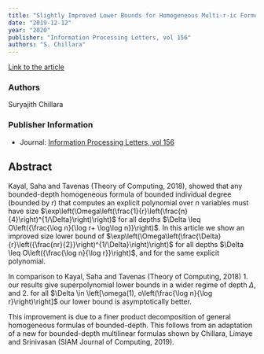 ```yaml
---
title: "Slightly Improved Lower Bounds for Homogeneous Multi-r-ic Formulas of Small-Depth"
date: "2019-12-12"
year: "2020"
publisher: "Information Processing Letters, vol 156"
authors: "S. Chillara"
---
```



[Link to the article](/storage/papers/multikic-constdepth.pdf)

### Authors
Suryajith Chillara

### Publisher Information

- Journal: [Information Processing Letters, vol 156](https://www.sciencedirect.com/science/article/pii/S0020019019301838?dgcid=author)

## Abstract
Kayal, Saha and Tavenas (Theory of Computing, 2018), showed that any bounded-depth homogeneous formula of bounded individual degree (bounded by $r$) that computes an explicit polynomial over $n$ variables must have size $\exp\left(\Omega\left(\frac{1}{r}\left(\frac{n}{4}\right)^{1/\Delta}\right)\right)$ for all depths $\Delta \leq O\left({\frac{\log n}{\log r+ \log\log n}}\right)$. In this article we show an improved size lower bound of $\exp\left(\Omega\left(\frac{\Delta}{r}\left({\frac{nr}{2}}\right)^{1/\Delta}\right)\right)$ for all depths $\Delta \leq O\left({\frac{\log n}{\log r}}\right)$, and for the same explicit polynomial.

In comparison to Kayal, Saha and Tavenas (Theory of Computing, 2018)
1. our results give superpolynomial lower bounds in a wider regime of depth $\Delta$, and
2. for all $\Delta \in \left[\omega(1), o\left(\frac{\log n}{\log r}\right)\right]$ our lower bound is asymptotically better.

This improvement is due to a finer product decomposition of general homogeneous formulas of bounded-depth. This follows from an adaptation of a new \emph{product decomposition} for bounded-depth multilinear formulas shown by Chillara, Limaye and Srinivasan (SIAM Journal of Computing, 2019).
